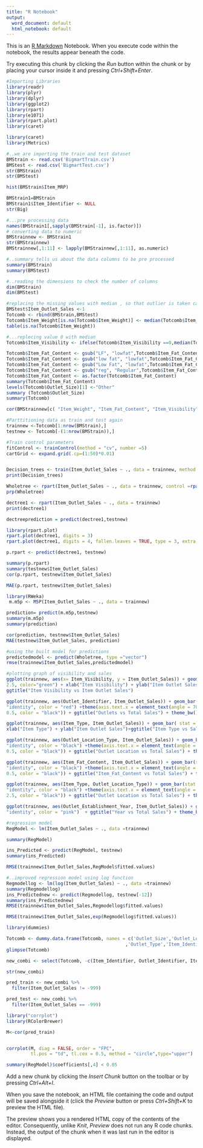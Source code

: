 ---
title: "R Notebook"
output:
  word_document: default
  html_notebook: default
---

This is an [R Markdown](http://rmarkdown.rstudio.com) Notebook. When you execute code within the notebook, the results appear beneath the code. 

Try executing this chunk by clicking the *Run* button within the chunk or by placing your cursor inside it and pressing *Ctrl+Shift+Enter*. 

```{r}
#Importing Libraries
library(readr)  
library(plyr)   
library(dplyr)  
library(ggplot2)
library(rpart)
library(e1071)
library(rpart.plot)
library(caret)
```

```{r}
library(caret)
library(Metrics)
```

```{r}
#..we are importing the train and test dataset
BMStrain <- read.csv('BigmartTrain.csv')
BMStest <- read.csv('BigmartTest.csv')
str(BMStrain)
str(BMStest)
```

```{r}
hist(BMStrain$Item_MRP)

BMStrain1=BMStrain
BMStrain1$Item_Identifier <- NULL
str(Big)
```

```{r}

#...pre processing data 
names(BMStrain1[,sapply(BMStrain[-1], is.factor)])
# converting data to numeric
BMStrainnew <- BMStrain1
str(BMStrainnew)
BMStrainnew[,1:11] <- lapply(BMStrainnew[,1:11], as.numeric)

```

```{r}
#..summary tells us about the data columns to be pre processed
summary(BMStrain)
summary(BMStest)
```

```{r}
#..reading the dimensions to check the number of columns
dim(BMStrain)
dim(BMStest)
```

```{r}
#replacing the missing values with median , so that outlier is taken care of
BMStest$Item_Outlet_Sales <-1
Totcomb <- rbind(BMStrain,BMStest)
Totcomb$Item_Weight[is.na(Totcomb$Item_Weight)] <- median(Totcomb$Item_Weight, na.rm =TRUE)
table(is.na(Totcomb$Item_Weight))
```

```{r}
#...replecing value 0 with median
Totcomb$Item_Visibility <- ifelse(Totcomb$Item_Visibility ==0,median(Totcomb$Item_Visibility),Totcomb$Item_Visibility)

Totcomb$Item_Fat_Content <- gsub("LF", "lowfat",Totcomb$Item_Fat_Content)
Totcomb$Item_Fat_Content <- gsub("low fat", "lowfat",Totcomb$Item_Fat_Content)
Totcomb$Item_Fat_Content <- gsub("Low Fat", "lowfat",Totcomb$Item_Fat_Content)
Totcomb$Item_Fat_Content <- gsub("reg", "Regular",Totcomb$Item_Fat_Content)
Totcomb$Item_Fat_Content <- as.factor(Totcomb$Item_Fat_Content)
summary(Totcomb$Item_Fat_Content)
levels(Totcomb$Outlet_Size)[1] <-"Other"
summary (Totcomb$Outlet_Size)
summary(Totcomb)
```

```{r}
cor(BMStrainnew[c( "Item_Weight", "Item_Fat_Content", "Item_Visibility","Item_Type","Item_MRP","Outlet_Identifier","Outlet_Establishment_Year","Outlet_Size","Outlet_Location_Type","Outlet_Type","Item_Outlet_Sales")])
```

```{r}
#Parttitioning data as train and test again
trainnew <-Totcomb[1:nrow(BMStrain),]
testnew <- Totcomb[-(1:nrow(BMStrain)),]

```

```{r}
#Train control parameters
fitControl <- trainControl(method = "cv", number =5)
cartGrid <- expand.grid(.cp=(1:50)*0.01)
```
```{r}

```

```{r}
Decision_trees <- train(Item_Outlet_Sales ~ ., data = trainnew, method = "rpart",trControl = fitControl, tuneGrid =cartGrid)
print(Decision_trees)
```

```{r}
Wholetree <- rpart(Item_Outlet_Sales ~ ., data = trainnew, control =rpart.control(cp=0.01))
prp(Wholetree)
```
```{r}
dectree1 <- rpart(Item_Outlet_Sales ~ ., data = trainnew)
print(dectree1)
```

```{r}
dectreeprediction = predict(dectree1,testnew)
```

```{r}
library(rpart.plot)
rpart.plot(dectree1, digits = 3)
rpart.plot(dectree1, digits = 4, fallen.leaves = TRUE, type = 3, extra = 101)
```

```{r}
p.rpart <- predict(dectree1, testnew)
```

```{r}
summary(p.rpart)
summary(testnew$Item_Outlet_Sales)
cor(p.rpart, testnew$Item_Outlet_Sales)
```

```{r}
MAE(p.rpart, testnew$Item_Outlet_Sales)
```

```{r}
library(RWeka)
 m.m5p <- M5P(Item_Outlet_Sales ~ ., data = trainnew)
```

```{r}
prediction= predict(m.m5p,testnew)
summary(m.m5p)
summary(prediction)


```

```{r}
cor(prediction, testnew$Item_Outlet_Sales)
MAE(testnew$Item_Outlet_Sales, prediction)
```

```{r}
#using the built model for predictions
predictedmodel <- predict(Wholetree, type ="vector")
rmse(trainnew$Item_Outlet_Sales,predictedmodel)
```

```{r}
#plotting graph of visibility and sales
ggplot(trainnew, aes(x= Item_Visibility, y = Item_Outlet_Sales)) + geom_point(size =
2.5, color="green") + xlab("Item Visibility") + ylab("Item Outlet Sales") +
ggtitle("Item Visibility vs Item Outlet Sales")
```

```{r}
ggplot(trainnew, aes(Outlet_Identifier, Item_Outlet_Sales)) + geom_bar(stat =
"identity", color = "red") +theme(axis.text.x = element_text(angle = 70, vjust =
0.5, color = "black")) + ggtitle("Outlets vs Total Sales") + theme_bw()
```

```{r}
ggplot(trainnew, aes(Item_Type, Item_Outlet_Sales)) + geom_bar( stat = "identity",color="navy") + theme(axis.text.x =element_text(angle = 70, vjust = 0.5, color = "purple")) +
xlab("Item Type") + ylab("Item Outlet Sales")+ggtitle("Item Type vs Sales")
```

```{r}
ggplot(trainnew, aes(Outlet_Location_Type, Item_Outlet_Sales)) + geom_bar(stat =
"identity", color = "black") +theme(axis.text.x = element_text(angle = 30, vjust =
0.5, color = "black")) + ggtitle("Outlet Location vs Total Sales") + theme_bw()
```

```{r}
ggplot(trainnew, aes(Item_Fat_Content, Item_Outlet_Sales)) + geom_bar(stat =
"identity", color = "black") +theme(axis.text.x = element_text(angle = 30, vjust =
0.5, color = "black")) + ggtitle("Item_Fat_Content vs Total Sales") + theme_bw()
```

```{r}
ggplot(trainnew, aes(Item_Type, Outlet_Location_Type)) + geom_bar(stat =
"identity", color = "black") +theme(axis.text.x = element_text(angle = 100, vjust =
2.5, color = "black")) + ggtitle("Outlet Location vs Total Sales") + theme_bw()
```

```{r}

ggplot(trainnew, aes(Outlet_Establishment_Year, Item_Outlet_Sales)) + geom_bar(stat =
"identity", color = "pink")  + ggtitle("Year vs Total Sales") + theme_bw()
```

```{r}
#regression model
RegModel <- lm(Item_Outlet_Sales ~ ., data =trainnew)

summary(RegModel)
```

```{r}
ins_Predicted <- predict(RegModel, testnew)
summary(ins_Predicted)
```

```{r}
RMSE(trainnew$Item_Outlet_Sales,RegModel$fitted.values)
```

```{r}
#..improved regression model using log function
Regmodellog <- lm(log(Item_Outlet_Sales) ~ ., data =trainnew)
summary(Regmodellog)
ins_Predictednew <- predict(Regmodellog, testnew[-12])
summary(ins_Predictednew)
RMSE(trainnew$Item_Outlet_Sales,Regmodellog$fitted.values)
```

```{r}
RMSE(trainnew$Item_Outlet_Sales,exp(Regmodellog$fitted.values))
```

```{r}
library(dummies)

Totcomb <- dummy.data.frame(Totcomb, names = c('Outlet_Size','Outlet_Location_Type'
                                            ,'Outlet_Type','Item_Identifier_Str2'),sep = '_')
glimpse(Totcomb)
```

```{r}

new_combi <- select(Totcomb, -c(Item_Identifier, Outlet_Identifier, Item_Fat_Content,Outlet_Establishment_Year, Item_Type))

str(new_combi)
```

```{r}
pred_train <- new_combi %>% 
  filter(Item_Outlet_Sales != -999)

pred_test <- new_combi %>% 
  filter(Item_Outlet_Sales == -999)
```

```{r}
library("corrplot")
library(RColorBrewer)

M<-cor(pred_train)


corrplot(M, diag = FALSE, order = "FPC",
         tl.pos = "td", tl.cex = 0.5, method = "circle",type="upper")
```

```{r}
summary(RegModel)$coefficients[,4] < 0.05

```

Add a new chunk by clicking the *Insert Chunk* button on the toolbar or by pressing *Ctrl+Alt+I*.

When you save the notebook, an HTML file containing the code and output will be saved alongside it (click the *Preview* button or press *Ctrl+Shift+K* to preview the HTML file).

The preview shows you a rendered HTML copy of the contents of the editor. Consequently, unlike *Knit*, *Preview* does not run any R code chunks. Instead, the output of the chunk when it was last run in the editor is displayed.

